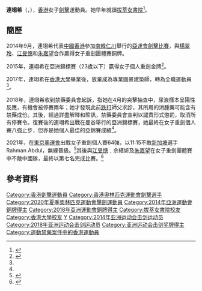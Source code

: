 {{noteTA|G1=Sports}}
{{Infobox sportsperson
| headercolor    = #778899
| name           = 連翊希
| image          = 
| imagesize      =
| caption        =
| birthname      =
| fullname       =
| nickname       =
| nationality    = {{BNO}}<br>{{HKG}}
| residence      =
| birth_date      = {{birth_date_and_age|1995|2|19}}<ref name="印尼亞運">{{en}}{{cite web|title=Profile - YIK HEI COCO LIN|url=https://en.asiangames2018.id/athletes/athlete/LIN-Yik-Hei-Coco-3024488/|publisher=2018年印尼亞運會官方網站|access-date=2018-09-01|archive-url=https://web.archive.org/web/20180901113453/https://en.asiangames2018.id/athletes/athlete/LIN-Yik-Hei-Coco-3024488/|archive-date=2018-09-01|dead-url=yes}}</ref>
| birth_place    = {{BHKG}}
| height         = {{height|m=1.66}}<ref name="印尼亞運"/>
| weight         = {{weight|kg=45}}<ref name="印尼亞運"/>
| website        = 
| country        = {{HKG}}
| sport          = 女子[[擊劍|擊劍]] - [[重劍|重劍]]
| collegeteam    =
| club           =
| team           =
| turnedpro      =
| coach          = 
| retired        =
| coaching       =
| worlds         =
| regionals      =
| nationals      =
| olympics       =
| paralympics    =
| highestranking =
| pb             =
| relatives = 1弟
| medaltemplates = 
{{MedalSport | 女子[[劍擊|劍擊]]}}
{{MedalCountry|{{HKG}}}}
{{MedalCompetition | [[亞洲運動會|亞洲運動會]]}}
{{MedalBronze | [[2014年亞洲運動會|2014年 仁川]] | [[2014年亞洲運動會擊劍比賽|女子重劍團體賽]]}}
{{MedalBronze | [[2018年亞洲運動會|2018年 雅加達]] | [[2018年亞洲運動會擊劍比賽|女子重劍團體賽]]}}
| show-medals    = yes
}}

'''連翊希'''（{{lang-en|Coco Lin Yik Hei}}，{{bd|1995年|2月19日|catIdx=Lin連}}），[[香港|香港]]女子[[劍擊|劍擊]]運動員。她早年就讀[[拔萃女書院|拔萃女書院]]<ref>{{web reference|URL=http://statefarm.appledaily.com.hk/article/artid/1_57097870|title=【動畫】唔想坐辦公室OT轉打職業 喊包女劍手世大運打頭陣|work=香港蘋果日報|year=2017年|date=8月19日|access-date=2018-08-25|archive-date=2018-08-25|archive-url=https://web.archive.org/web/20180825143159/http://statefarm.appledaily.com.hk/article/artid/1_57097870|dead-url=no}}</ref>。

==簡歷==
2014年9月，連翊希代表[[2014年亞洲運動會中國香港代表團|中國香港]]參加[[南韓|南韓]][[仁川|仁川]]舉行的[[2014年亞洲運動會|亞運會]][[2014年亞洲運動會擊劍比賽|劍擊比賽]]，與[[楊翠玲|楊翠玲]]、[[江旻憓|江旻憓]]和[[朱嘉望|朱嘉望]]合作贏得女子重劍團體賽銅牌。

2015年，連翊希在亞洲錦標賽（23歲以下）贏得女子個人重劍金牌<ref name="香港01">{{zh-hk}}{{cite news |author1=葉詩敏 |title=【我的名字．連翊希】娃娃臉劍手的淚滴　面罩下埋藏堅強 |url=https://www.hk01.com/%E5%8D%B3%E6%99%82%E9%AB%94%E8%82%B2/204224/%E6%88%91%E7%9A%84%E5%90%8D%E5%AD%97-%E9%80%A3%E7%BF%8A%E5%B8%8C-%E5%A8%83%E5%A8%83%E8%87%89%E5%8A%8D%E6%89%8B%E7%9A%84%E6%B7%9A%E6%BB%B4-%E9%9D%A2%E7%BD%A9%E4%B8%8B%E5%9F%8B%E8%97%8F%E5%A0%85%E5%BC%B7 |work=香港01 |date=2018-06-29 |accessdate=2018-08-24 |archive-date=2018-08-25 |archive-url=https://web.archive.org/web/20180825073942/https://www.hk01.com/%E5%8D%B3%E6%99%82%E9%AB%94%E8%82%B2/204224/%E6%88%91%E7%9A%84%E5%90%8D%E5%AD%97-%E9%80%A3%E7%BF%8A%E5%B8%8C-%E5%A8%83%E5%A8%83%E8%87%89%E5%8A%8D%E6%89%8B%E7%9A%84%E6%B7%9A%E6%BB%B4-%E9%9D%A2%E7%BD%A9%E4%B8%8B%E5%9F%8B%E8%97%8F%E5%A0%85%E5%BC%B7 |dead-url=no }}</ref>。

2017年，連翊希在[[香港大學|香港大學]]畢業後，放棄成為專業園景建築師，轉為全職運動員<ref name="香港01"/>。

2018年，連翊希收到禁藥委員會起訴，指她在4月的突擊抽查中，尿液樣本呈陽性反應，有機會被停賽兩年；她才發現此前[[跌打|跌打]]師父求診，其所用的消腫藥可能含有禁藥成份。其後，經過詳盡解釋和聆訊，禁藥委員會宣判以譴責形式懲罰，取消所有停賽令。復賽後的連翊希出戰在曼谷舉行的亞洲錦標賽，她最終在女子重劍個人賽八強止步，但亦是她個人最佳的亞錦賽成績<ref name="香港01"/>。

2021年，在[[2020年夏季奧林匹克運動會|東京奧運會]]出戰女子重劍個人賽64強，以11:15不敵[[新加坡|新加坡]]選手Rahman Abdul，無緣晉級。<ref>{{cite web|title=女重奧運新丁64強止步 連翊希：有點嬲自己|url=https://hk.sports.yahoo.com/news/%E6%9D%B1%E5%A5%A7%E7%9B%B4%E6%93%8A-%E5%A5%B3%E9%87%8D%E4%BD%98%E7%B9%95%E5%A6%A1-%E9%80%A3%E7%BF%8A%E5%B8%8C64%E5%BC%B7%E6%AD%A2%E6%AD%A5-003516103.html|date=2021年7月24日|publisher=體路|access-date=2021年10月12日|archive-date=2021年10月28日|archive-url=https://web.archive.org/web/20211028161710/https://hk.sports.yahoo.com/news/%25E6%259D%25B1%25E5%25A5%25A7%25E7%259B%25B4%25E6%2593%258A-%25E5%25A5%25B3%25E9%2587%258D%25E4%25BD%2598%25E7%25B9%2595%25E5%25A6%25A1-%25E9%2580%25A3%25E7%25BF%258A%25E5%25B8%258C64%25E5%25BC%25B7%25E6%25AD%25A2%25E6%25AD%25A5-003516103.html|dead-url=no}}</ref>其後與[[江旻憓|江旻憓]]﹑佘繕妡及[[朱嘉望|朱嘉望]]在女子重劍團體賽中不敵中國隊，最終以第七名完成比賽。<ref>{{cite web|title=東京奧運直擊．劍擊｜香港女重隊初登場　力挫俄羅斯第7名完賽|url=https://www.hk01.com/即時體育/655677/東京奧運直擊-劍擊-香港女重隊初登場-力挫俄羅斯第7名完賽?utm_source=01webshare&utm_medium=referral|date=2021年7月27日 15:10|publisher=香港01}}</ref>

==參考資料==
{{Reflist}}

{{DEFAULTSORT:Lin Yik Hei Coco}}
[[Category:香港劍擊運動員|Category:香港劍擊運動員]]
[[Category:香港奧林匹克運動會劍擊選手|Category:香港奧林匹克運動會劍擊選手]]
[[Category:2020年夏季奧林匹克運動會擊劍運動員|Category:2020年夏季奧林匹克運動會擊劍運動員]]
[[Category:2014年亞洲運動會銅牌得主|Category:2014年亞洲運動會銅牌得主]]
[[Category:2018年亞洲運動會銅牌得主|Category:2018年亞洲運動會銅牌得主]]
[[Category:拔萃女書院校友|Category:拔萃女書院校友]]
[[Category:香港大學校友|Category:香港大學校友]]
[[Category:連姓|Y]]
[[Category:2014年亚洲运动会击剑运动员|Category:2014年亚洲运动会击剑运动员]]
[[Category:2018年亚洲运动会击剑运动员|Category:2018年亚洲运动会击剑运动员]]
[[Category:亚洲运动会击剑奖牌得主|Category:亚洲运动会击剑奖牌得主]]
[[Category:運動禁藥案件中的香港運動員|Category:運動禁藥案件中的香港運動員]]